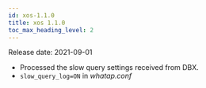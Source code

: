 ```yaml
---
id: xos-1.1.0
title: xos 1.1.0
toc_max_heading_level: 2
---
```


Release date: 2021-09-01

-   Processed the slow query settings received from DBX.
-   `slow_query_log=ON` in _whatap.conf_
